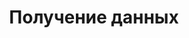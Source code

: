 ---
source-updated-at: 2025-05-16T04:52:11.000Z
translation-updated-at: 2025-06-02T20:08:55.275Z
title: Получение данных
description: Узнайте, как получать, кэшировать, обновлять и изменять данные в Next.js.
---